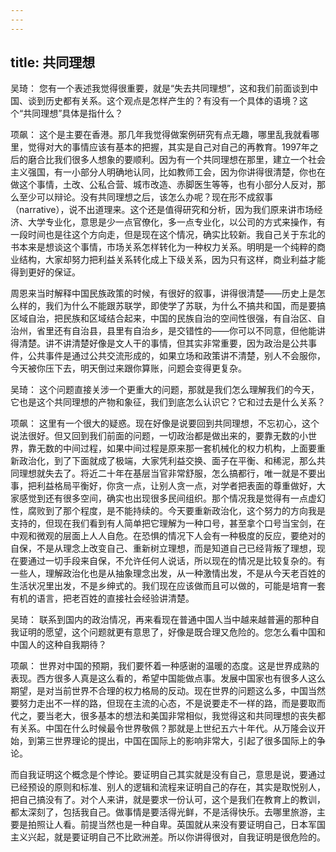 ```yaml
---
---
---
```

title: 共同理想
---




吴琦： 您有一个表述我觉得很重要，就是“失去共同理想”，这和我们前面谈到中国、谈到历史都有关系。这个观点是怎样产生的？有没有一个具体的语境？这个“共同理想”具体是指什么？

项飙： 这个是主要在香港。那几年我觉得做案例研究有点无趣，哪里乱我就看哪里，觉得对大的事情应该有基本的把握，其实是自己对自己的再教育。1997年之后的磨合比我们很多人想象的要顺利。因为有一个共同理想在那里，建立一个社会主义强国，有一小部分人明确地认同，比如教师工会，因为你讲得很清楚，你也在做这个事情，土改、公私合营、城市改造、赤脚医生等等，也有小部分人反对，那么至少可以辩论。没有共同理想之后，该怎么办呢？现在形不成叙事（narrative），说不出道理来。这个还是值得研究和分析，因为我们原来讲市场经济、大学专业化，意思是少一点官僚化，多一点专业化，以公司的方式来操作，有一段时间也是往这个方向走，但是现在这个情况，确实比较新。我自己关于东北的书本来是想谈这个事情，市场关系怎样转化为一种权力关系。明明是一个纯粹的商业结构，大家却努力把利益关系转化成上下级关系，因为只有这样，商业利益才能得到更好的保证。

周恩来当时解释中国民族政策的时候，有很好的叙事，讲得很清楚——历史上是怎么样的，我们为什么不能跟苏联学，即使学了苏联，为什么不搞共和国，而是要搞区域自治，把民族和区域结合起来，中国的民族自治的空间性很强，有自治区、自治州，省里还有自治县，县里有自治乡，是交错性的——你可以不同意，但他能讲得清楚。讲不讲清楚好像是文人干的事情，但其实非常重要，因为政治是公共事件，公共事件是通过公共交流形成的，如果立场和政策讲不清楚，别人不会服你，今天被你压下去，明天倒过来跟你算账，问题会变得更复杂。

吴琦： 这个问题直接关涉一个更重大的问题，那就是我们怎么理解我们的今天，它也是这个共同理想的产物和象征，我们到底怎么认识它？它和过去是什么关系？

项飙： 这里有一个很大的疑惑。现在好像是说要回到共同理想，不忘初心，这个说法很好。但又回到我们前面的问题，一切政治都是做出来的，要靠无数的小世界，靠无数的中间过程，如果中间过程是原来那一套机械化的权力机构，上面要重新政治化，到了下面就成了极端，大家凭利益交换、面子在平衡、和稀泥，那么共同理想就失去了。将近二十年在基层当官非常舒服，怎么搞都行，唯一就是不要出事，把利益格局平衡好，你贪一点，让别人贪一点，对学者把表面的尊重做好，大家感觉到还有很多空间，确实也出现很多民间组织。那个情况我是觉得有一点虚幻性，腐败到了那个程度，是不能持续的。今天要重新政治化，这个努力的方向我是支持的，但现在我们看到有人简单把它理解为一种口号，甚至拿个口号当宝剑，在中观和微观的层面上人人自危。在恐惧的情况下人会有一种极度的反应，要绝对的自保，不是从理念上改变自己、重新树立理想，而是知道自己已经背叛了理想，现在要通过一切手段来自保，不允许任何人说话，所以现在的情况是比较复杂的。有一些人，理解政治化也是从抽象理念出发，从一种激情出发，不是从今天老百姓的生活状况里出发，不是乡绅式的。我们现在应该做而且可以做的，可能是培育一套有机的语言，把老百姓的直接社会经验讲清楚。

吴琦： 联系到国内的政治情况，再来看现在普通中国人当中越来越普遍的那种自我证明的愿望，这个问题就更有意思了，好像是既合理又危险的。您怎么看中国和中国人的这种自我期待？

项飙： 世界对中国的预期，我们要怀着一种感谢的温暖的态度。这是世界成熟的表现。西方很多人真是这么看的，希望中国能做点事。发展中国家也有很多人这么期望，是对当前世界不合理的权力格局的反动。现在世界的问题这么多，中国当然要努力走出不一样的路，但现在主流的心态，不是说要走不一样的路，而是要取而代之，要当老大，很多基本的想法和美国非常相似，我觉得这和共同理想的丧失都有关系。中国在什么时候最令世界敬佩？那就是上世纪五六十年代。从万隆会议开始，到第三世界理论的提出，中国在国际上的影响非常大，引起了很多国际上的争论。

而自我证明这个概念是个悖论。要证明自己其实就是没有自己，意思是说，要通过已经预设的原则和标准、别人的逻辑和流程来证明自己的存在，其实是取悦别人，把自己搞没有了。对个人来讲，就是要求一份认可，这个是我们在教育上的教训，都太深刻了，包括我自己。做事情是要活得光鲜，不是活得快乐。去哪里旅游，主要是拍照让人看。前提当然也是一种自卑。英国就从来没有要证明自己，日本军国主义兴起，就是要证明自己不比欧洲差。所以你讲得很对，自我证明是很危险的。